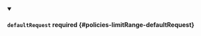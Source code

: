 


<details className="config-field" data-expandable="true" open>
<summary>

#### `defaultRequest` <span className="config-field-required" data-required="false">required</span> <span className="config-field-type"></span> <span className="config-field-default"></span> <span className="config-field-enum"></span> {#policies-limitRange-defaultRequest}



</summary>

<PartialDefaultrequestreference />


</details>
